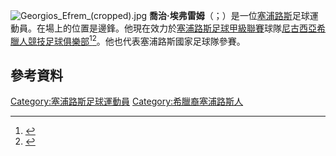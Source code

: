 {{noteTA
|1=zh-cn:乔治;zh-tw:喬治;zh-hk:佐治;
}}
[[File:Georgios_Efrem_(cropped).jpg|thumb]]
'''喬治·埃弗雷姆'''（{{lang-el| Γεώργιος Εφραίμ}}；{{bd|1989年|7月5日}}）是一位[[塞浦路斯|塞浦路斯]]足球運動員。在場上的位置是邊鋒。他現在效力於[[塞浦路斯足球甲級聯賽|塞浦路斯足球甲級聯賽]]球隊[[尼古西亞希臘人競技足球俱樂部|尼古西亞希臘人競技足球俱樂部]]<ref>{{cite web|url=http://www.apoelfc.com.cy/nqcontent.cfm?a_id=6892&tt=graphic&lang=l1|publisher=APOEL FC|script-title=el:Σύναψη συμφωνίας με Γιώργο Εφραίμ|trans_title=Agreement with Giorgos Efrem|language=el|date=6 June 2014|accessdate=6 June 2014|archive-date=2014-05-29|archive-url=https://web.archive.org/web/20140529084451/http://www.apoelfc.com.cy/nqcontent.cfm?a_id=6892&tt=graphic&lang=l1|dead-url=no}}</ref><ref>{{cite web|url=http://www.uefa.com/uefachampionsleague/season=2015/matches/round=2000546/match=2014174/postmatch/report/index.html|title=APOEL comeback halts ten-man HJK|trans_title=|publisher=UEFA|date=30 July 2014|accessdate=30 July 2014|archive-date=2018-12-22|archive-url=https://web.archive.org/web/20181222143303/https://www.uefa.com/uefachampionsleague/season=2015/matches/round=2000546/match=2014174/postmatch/report/index.html|dead-url=no}}</ref>。他也代表塞浦路斯國家足球隊參賽。
==參考資料==
{{Reflist}}

{{DEFAULTSORT: Efrem, Georgios}}
[[Category:塞浦路斯足球運動員|Category:塞浦路斯足球運動員]]
[[Category:希臘裔塞浦路斯人|Category:希臘裔塞浦路斯人]]